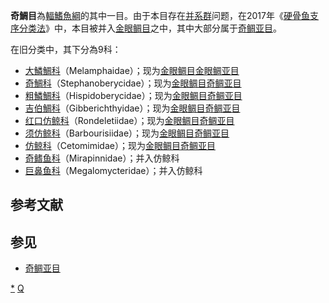 {{Automatic taxobox
| taxon = Stephanoberyciformes
| authority = 
| image = Scopelogadus mizolepis mizolepis.png
| image_caption = Scopelogadus mizolepis mizolepis
| subdivision_ranks = [[科|科]]
| subdivision = * 見內文
}}
'''奇鯛目'''為[[輻鰭魚綱|輻鰭魚綱]]的其中一目。由于本目存在[[并系群|并系群]]问题，在2017年《[[硬骨鱼支序分类法|硬骨鱼支序分类法]]》中，本目被并入[[金眼鲷目|金眼鲷目]]之中，其中大部分属于[[奇鲷亚目|奇鲷亚目]]。{{r|deepfin4}}

在旧分类中，其下分為9科：
*[[大鱗鯛科|大鱗鯛科]]（Melamphaidae）；现为[[金眼鲷目|金眼鲷目]][[金眼鲷亚目|金眼鲷亚目]]{{r|deepfin4}}
*[[奇鯛科|奇鯛科]]（Stephanoberycidae）；现为[[金眼鲷目|金眼鲷目]][[奇鲷亚目|奇鲷亚目]]{{r|deepfin4}}
*[[粗鱗鯛科|粗鱗鯛科]]（Hispidoberycidae）；现为[[金眼鲷目|金眼鲷目]][[奇鲷亚目|奇鲷亚目]]{{r|deepfin4}}
*[[吉伯鯛科|吉伯鯛科]]（Gibberichthyidae）；现为[[金眼鲷目|金眼鲷目]][[奇鲷亚目|奇鲷亚目]]{{r|deepfin4}}
*[[红口仿鲸科|红口仿鲸科]]（Rondeletiidae）；现为[[金眼鲷目|金眼鲷目]][[奇鲷亚目|奇鲷亚目]]{{r|deepfin4}}
*[[须仿鲸科|须仿鲸科]]（Barbourisiidae）；现为[[金眼鲷目|金眼鲷目]][[奇鲷亚目|奇鲷亚目]]{{r|deepfin4}}
*[[仿鲸科|仿鲸科]]（Cetomimidae）；现为[[金眼鲷目|金眼鲷目]][[奇鲷亚目|奇鲷亚目]]{{r|deepfin4}}
*[[奇鳍鱼科|奇鳍鱼科]]（Mirapinnidae）；并入仿鲸科{{r|deepfin4}}
*[[巨鼻鱼科|巨鼻鱼科]]（Megalomycteridae）；并入仿鲸科{{r|deepfin4}}

==参考文献==
{{reflist|refs=
<ref name="deepfin4">{{Betancur-R et al., 2017}}</ref>
}}

==参见==
*[[奇鲷亚目|奇鲷亚目]]

{{Taxonbar|from=Q621519}}

{{辐鳍鱼小作品}}
[[Category:奇鯛目|*]]
[[Category:輻鰭魚綱|Q]]